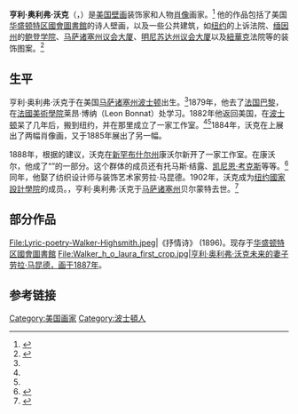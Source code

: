 {{Infobox artist
| name          = 亨利·奥利弗·沃克<br>Henry Oliver Walker
| image         =
| imagesize     =
| alt           =
| caption       =
| birth_name     =
| birth_date     = {{birth date|1843|5|14|mf=y}}
| birth_place      ={{USA}}[[马萨诸塞州|马萨诸塞州]][[波士顿|波士顿]]
| death_date     = {{death date and age|1929|01|14|1843|5|14}}
| death_place    ={{USA}}[[马萨诸塞州|马萨诸塞州]]贝尔蒙特
| nationality   =[[美国|美国]]
| field         =[[壁画|壁画]]、人物[[肖像|肖像]]
| training      =[[法國美術學院|法國美術學院]]
| movement      =
| works         =美国[[华盛顿特区|华盛顿特区]][[國會圖書館_(美國)|國會圖書館]]的诗人壁画；[[纽约|纽约]]上诉法院、[[缅因州|缅因州]][[鲍登学院|鲍登学院]]、[[马萨诸塞州议会大厦|马萨诸塞州议会大厦]]、[[明尼苏达州议会大厦|明尼苏达州议会大厦]]以及[[紐華克_(新澤西州)|紐華克]]法院等的装饰图案
| patrons       =
| influenced by =
| influenced    =
| awards        =
| website       =
}}
'''亨利·奥利弗·沃克'''（{{lang|en|Henry Oliver Walker}}，{{bd|1843年||1929年}}）是[[美国|美国]][[壁画|壁画]]装饰家和人物[[肖像|肖像]]画家。<ref name="sketches">{{cite book |title=Biographical Sketches of American Artists |url=https://archive.org/details/biographicalsket00mich_0 |location=Lansing, Michigan |publisher=Michigan State Library |year=1913 |edition=2nd |page=[https://archive.org/details/biographicalsket00mich_0/page/220 220]}}</ref>
他的作品包括了美国[[华盛顿特区|华盛顿特区]][[國會圖書館_(美國)|國會圖書館]]的诗人壁画，以及一些公共建筑，如[[纽约|纽约]]的上诉法院、[[缅因州|缅因州]]的[[鲍登学院|鲍登学院]]、[[马萨诸塞州议会大厦|马萨诸塞州议会大厦]]、[[明尼苏达州议会大厦|明尼苏达州议会大厦]]以及[[紐華克_(新澤西州)|紐華克]]法院等的装饰图案。<ref name="dearinger">{{cite book |title=Paintings and Sculpture in the Collection of the National Academy of Design: 1826-1925 |editor-first=David Bernard |editor-last=Dearinger |location=New York |publisher=Hudson Hills |year=2004 |isbn=1-55595-029-9 |page=561}}</ref>

== 生平 ==
亨利·奥利弗·沃克于{{birth date|1843|5|14|mf=y}}在美国[[马萨诸塞州|马萨诸塞州]][[波士顿|波士顿]]出生。<ref name="sketches"/>1879年，他去了[[法国|法国]][[巴黎|巴黎]]，在[[法國美術學院|法國美術學院]]莱昂·博纳（Leon Bonnat）处学习。1882年他返回美国，在[[波士顿|波士顿]]呆了几年后，搬到纽约，并在那里成立了一家工作室。<ref name="sketches"/><ref name="dearinger"/>1884年，沃克在{{tsl|en|Boston Art Club|波士顿艺术俱乐部}}上展出了两幅肖像画，又于1885年展出了另一幅。

1888年，根据{{tsl|en|Thomas Dewing|托马斯·结露}}的建议，沃克在[[新罕布什尔州|新罕布什尔州]]康沃尔新开了一家工作室。在康沃尔，他成了“{{tsl|en|Cornish_Art_Colony|康沃尔艺术群体}}”的一部分。这个群体的成员还有托马斯·结露、[[凯尼恩·考克斯|凯尼恩·考克斯]]等等。<ref>{{cite book |title=New Hampshire's Cornish Colony |first1=Fern K. |last1=Meyers |first2=James B. |last2=Atkinson |publisher=Arcadia Publishing |year=2005 |isbn=0-7385-3753-5 |pages=29–36 |lastauthoramp=y}}</ref>同年，他娶了纺织设计师与装饰艺术家劳拉·马昆德。1902年，沃克成为[[纽约|纽约]][[國家設計學院|國家設計學院]]的成员。{{death date|1929|01|14|mf=y}}，亨利·奥利弗·沃克于[[马萨诸塞州|马萨诸塞州]]贝尔蒙特去世。<ref>{{cite news |title=Henry O. Walker, Artist, Dies at 85 |work=[[The_New_York_Times|The New York Times]] |date=January 15, 1929 |page=23 |url=http://select.nytimes.com/gst/abstract.html?res=FB0815F73D5A167A93C7A8178AD85F4D8285F9 |accessdate=2009-12-20 |archive-date=2012-11-02 |archive-url=https://web.archive.org/web/20121102103655/http://select.nytimes.com/gst/abstract.html?res=FB0815F73D5A167A93C7A8178AD85F4D8285F9 |dead-url=no }}</ref>

==部分作品==
<gallery>
File:Lyric-poetry-Walker-Highsmith.jpeg|《抒情诗》 (1896)。现存于[[华盛顿特区|华盛顿特区]][[國會圖書館_(美國)|國會圖書館]]
File:Walker_h_o_laura_first_crop.jpg|亨利·奥利弗·沃克未来的妻子劳拉·马昆德，画于1887年。
</gallery>

==参考链接==
{{reflist}}
{{Authority control}}
{{DEFAULTSORT:Walker, Henry Oliver}}
[[Category:美国画家|Category:美国画家]]
[[Category:波士頓人|Category:波士頓人]]